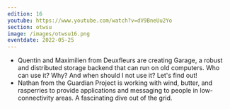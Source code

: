 ```yaml
---
edition: 16
youtube: https://www.youtube.com/watch?v=dV9BneUu2Yo
section: otwsu
image: /images/otwsu16.png
eventdate: 2022-05-25
---
```


- Quentin and Maximilien from Deuxfleurs are creating Garage, a robust and
  distributed storage backend that can run on old computers. Who can use it?
  Why? And when should I not use it? Let's find out!
- Nathan from the Guardian Project is working with wind, butter, and rasperries
  to provide applications and messaging to people in low-connectivity areas. A
  fascinating dive out of the grid.